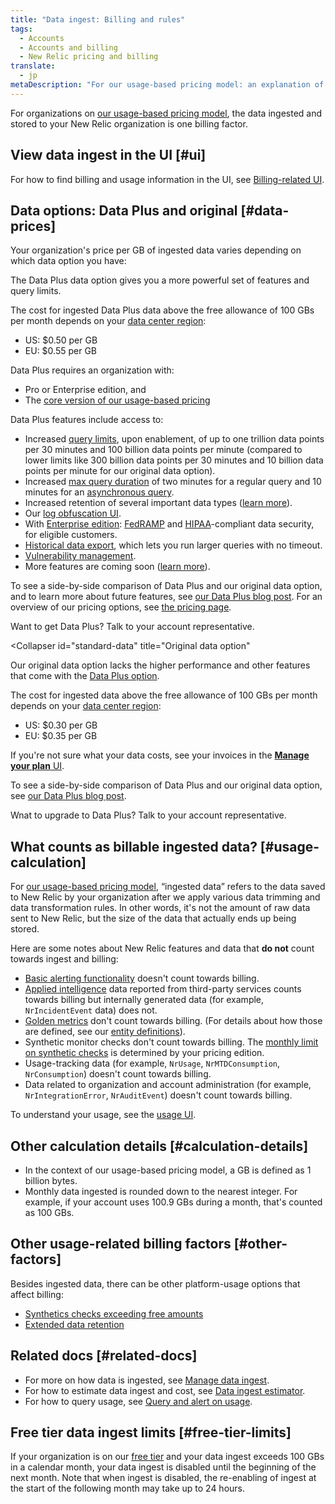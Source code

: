 ```yaml
---
title: "Data ingest: Billing and rules"
tags:
  - Accounts
  - Accounts and billing
  - New Relic pricing and billing
translate:
  - jp
metaDescription: "For our usage-based pricing model: an explanation of how data ingest is calculated for billing purposes."
---
```


For organizations on [our usage-based pricing model](/docs/accounts/accounts-billing/new-relic-one-pricing-billing/new-relic-one-pricing-billing), the data ingested and stored to your New Relic organization is one billing factor.

## View data ingest in the UI [#ui]

For how to find billing and usage information in the UI, see [Billing-related UI](/docs/accounts/accounts-billing/general-account-settings/introduction-account-settings).

## Data options: Data Plus and original [#data-prices]

Your organization's price per GB of ingested data varies depending on which data option you have: 

<CollapserGroup>
  <Collapser
    id="data-plus"
    title="Data Plus"
  >

The Data Plus data option gives you a more powerful set of features and query limits. 

The cost for ingested Data Plus data above the free allowance of 100 GBs per month depends on your [data center region](/docs/accounts/accounts-billing/account-setup/choose-your-data-center):

* US: $0.50 per GB
* EU: $0.55 per GB

Data Plus requires an organization with:

* Pro or Enterprise edition, and
* The [core version of our usage-based pricing](/docs/accounts/accounts-billing/new-relic-one-pricing-billing/core-users-release)

Data Plus features include access to: 

* Increased [query limits](/docs/query-your-data/nrql-new-relic-query-language/get-started/rate-limits-nrql-queries), upon enablement, of up to one trillion data points per 30 minutes and 100 billion data points per minute (compared to lower limits like 300 billion data points per 30 minutes and 10 billion data points per minute for our original data option).
* Increased [max query duration](/docs/query-your-data/nrql-new-relic-query-language/get-started/rate-limits-nrql-queries/#query-duration) of two minutes for a regular query and 10 minutes for an [asynchronous query](/docs/apis/nerdgraph/examples/async-queries-nrql-tutorial). 
* Increased retention of several important data types ([learn more](/docs/data-apis/manage-data/manage-data-retention)).
* Our [log obfuscation UI](/docs/logs/ui-data/obfuscation-ui).
* With [Enterprise edition](https://newrelic.com/pricing): [FedRAMP](/docs/security/security-privacy/compliance/fedramp-compliant-endpoints) and [HIPAA](/docs/security/security-privacy/compliance/hipaa-readiness-new-relic)-compliant data security, for eligible customers.
* [Historical data export](/docs/apis/nerdgraph/examples/nerdgraph-historical-data-export), which lets you run larger queries with no timeout.
* [Vulnerability management](/docs/vulnerability-management/overview). 
* More features are coming soon ([learn more](https://newrelic.com/blog/nerdlog/data-plus-pricing)).

To see a side-by-side comparison of Data Plus and our original data option, and to learn more about future features, see [our Data Plus blog post](https://newrelic.com/blog/nerdlog/data-plus-pricing). For an overview of our pricing options, see [the pricing page](https://newrelic.com/pricing). 

Want to get Data Plus? Talk to your account representative. 
  </Collapser>

  <Collapser
    id="standard-data"
    title="Original data option"
  >  
Our original data option lacks the higher performance and other features that come with the [Data Plus option](#data-plus). 

The cost for ingested data above the free allowance of 100 GBs per month depends on your [data center region](/docs/accounts/accounts-billing/account-setup/choose-your-data-center):

* US: $0.30 per GB
* EU: $0.35 per GB

If you're not sure what your data costs, see your invoices in the [**Manage your plan** UI](/docs/accounts/accounts-billing/new-relic-one-pricing-billing/billing-ui).

To see a side-by-side comparison of Data Plus and our original data option, see [our Data Plus blog post](https://newrelic.com/blog/nerdlog/data-plus-pricing). 

Wnat to upgrade to Data Plus? Talk to your account representative. 

  </Collapser>
</CollapserGroup>

## What counts as billable ingested data? [#usage-calculation]

For [our usage-based pricing model](/docs/accounts/accounts-billing/new-relic-one-pricing-billing/new-relic-one-pricing-billing), “ingested data” refers to the data saved to New Relic by your organization after we apply various data trimming and data transformation rules. In other words, it's not the amount of raw data sent to New Relic, but the size of the data that actually ends up being stored.

Here are some notes about New Relic features and data that **do not** count towards ingest and billing:
* [Basic alerting functionality](/docs/alerts-applied-intelligence/new-relic-alerts/learn-alerts/alerts-concepts-workflow) doesn't count towards billing.
* [Applied intelligence](/docs/alerts-applied-intelligence/new-relic-alerts/get-started/introduction-applied-intelligence) data reported from third-party services counts towards billing but internally generated data (for example, `NrIncidentEvent` data) does not.
* [Golden metrics](/docs/apis/nerdgraph/examples/golden-metrics-entities-nerdgraph-api-tutorial) don't count towards billing. (For details about how those are defined, see our [entity definitions](https://github.com/newrelic/entity-definitions)). 
* Synthetic monitor checks don't count towards billing. The [monthly limit on synthetic checks](/docs/synthetics/synthetic-monitoring/using-monitors/monitor-limits) is determined by your pricing edition.  
* Usage-tracking data (for example, `NrUsage`, `NrMTDConsumption`, `NrConsumption`) doesn't count towards billing.
* Data related to organization and account administration (for example, `NrIntegrationError`, `NrAuditEvent`) doesn't count towards billing.

To understand your usage, see the [usage UI](/docs/accounts/accounts-billing/new-relic-one-pricing-billing/billing-ui).

## Other calculation details [#calculation-details]

* In the context of our usage-based pricing model, a GB is defined as 1 billion bytes.
* Monthly data ingested is rounded down to the nearest integer. For example, if your account uses 100.9 GBs during a month, that's counted as 100 GBs.

## Other usage-related billing factors [#other-factors]

Besides ingested data, there can be other platform-usage options that affect billing: 

* [Synthetics checks exceeding free amounts](/docs/synthetics/synthetic-monitoring/using-monitors/monitor-limits)
* [Extended data retention](/docs/data-apis/manage-data/manage-data-retention/#adjust-retention) 

## Related docs [#related-docs]

* For more on how data is ingested, see [Manage data ingest](/docs/data-apis/manage-data/manage-data-coming-new-relic).
* For how to estimate data ingest and cost, see [Data ingest estimator](https://newrelic.com/blog/nerdlog/estimate-data-cost).
* For how to query usage, see [Query and alert on usage](/docs/accounts/accounts-billing/new-relic-one-pricing-billing/usage-queries-alerts).

## Free tier data ingest limits [#free-tier-limits]

If your organization is on our [free tier](/docs/accounts/accounts-billing/new-relic-one-pricing-billing/new-relic-one-pricing-billing#free) and your data ingest exceeds 100 GBs in a calendar month, your data ingest is disabled until the beginning of the next month. Note that when ingest is disabled, the re-enabling of ingest at the start of the following month may take up to 24 hours. 


